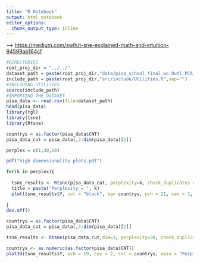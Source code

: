 ```yaml
---
title: "R Notebook"
output: html_notebook
editor_options: 
  chunk_output_type: inline
---
```


--> <https://medium.com/swlh/t-sne-explained-math-and-intuition-94599ab164cf>

```r
#DIRECTORIES
root_proj_dir = "../../"
dataset_path = paste(root_proj_dir,"data/pisa_school_final_wo_Outl_PCA_SCORES.csv",sep="")
include_path = paste(root_proj_dir,"src/include/Utilities.R",sep="")
#INCLUDING UTILITIES
source(include_path)
#IMPORTING THE DATASET
pisa_data <- read.csv(file=dataset_path)
head(pisa_data)
library(rgl)
library(tsne)
library(Rtsne)
```
```r
countrys = as.factor(pisa_data$CNT)
pisa_data_cut = pisa_data[,3:dim(pisa_data)[2]]

perplex = c(1,30,50)

pdf("high dimensionality plots.pdf")

for(k in perplex){
  
  tsne_results <- Rtsne(pisa_data_cut, perplexity=k, check_duplicates = FALSE, pca=FALSE)
  title = paste("Perplexity = ", k)
  plot(tsne_results$Y, col = "black", bg= countrys, pch = 21, cex = 1, main = title)
  
}
dev.off()
```
```r
countrys = as.factor(pisa_data$CNT)
pisa_data_cut = pisa_data[,3:dim(pisa_data)[2]]

tsne_results <- Rtsne(pisa_data_cut,dim=3, perplexity=30, check_duplicates = FALSE, pca=FALSE)
```


```r
countrys <- as.numeric(as.factor(pisa_data$CNT))
plot3d(tsne_results$Y, pch = 19, cex = 2, col = countrys, main = "Perplexity = 30")

```



